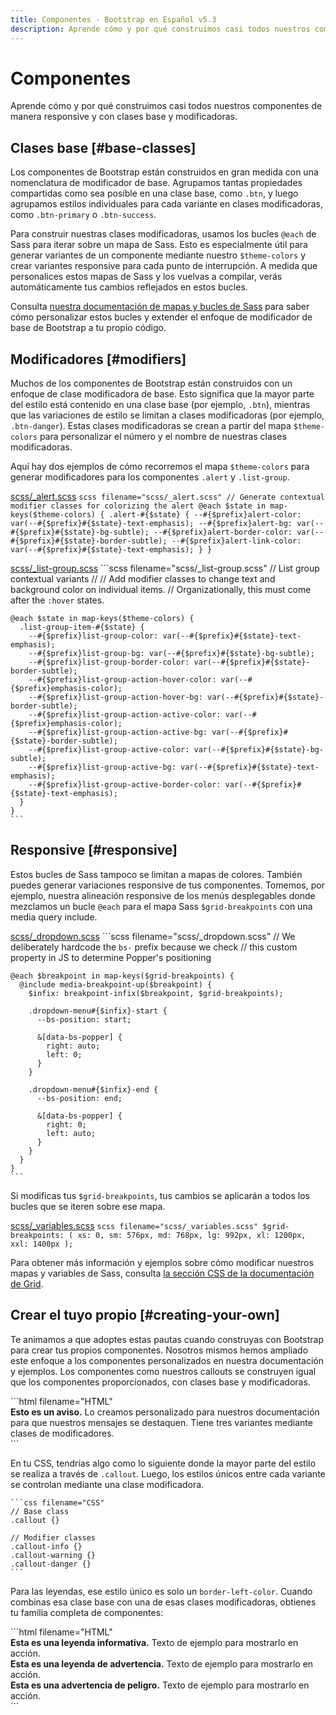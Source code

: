 ```yaml
---
title: Componentes · Bootstrap en Español v5.3
description: Aprende cómo y por qué construimos casi todos nuestros componentes de manera responsive y con clases base y modificadoras.
---
```


# Componentes

Aprende cómo y por qué construimos casi todos nuestros componentes de manera responsive y con clases base y modificadoras.

Clases base [#base-classes]
----------------------------

Los componentes de Bootstrap están construidos en gran medida con una nomenclatura de modificador de base. Agrupamos tantas propiedades compartidas como sea posible en una clase base, como `.btn`, y luego agrupamos estilos individuales para cada variante en clases modificadoras, como `.btn-primary` o `.btn-success`.

Para construir nuestras clases modificadoras, usamos los bucles `@each` de Sass para iterar sobre un mapa de Sass. Esto es especialmente útil para generar variantes de un componente mediante nuestro `$theme-colors` y crear variantes responsive para cada punto de interrupción. A medida que personalices estos mapas de Sass y los vuelvas a compilar, verás automáticamente tus cambios reflejados en estos bucles.

Consulta [nuestra documentación de mapas y bucles de Sass](/bootstrap/5.3/customize/sass/#maps-and-loops) para saber cómo personalizar estos bucles y extender el enfoque de modificador de base de Bootstrap a tu propio código.

Modificadores [#modifiers]
---------------------------

Muchos de los componentes de Bootstrap están construidos con un enfoque de clase modificadora de base. Esto significa que la mayor parte del estilo está contenido en una clase base (por ejemplo, `.btn`), mientras que las variaciones de estilo se limitan a clases modificadoras (por ejemplo, `.btn-danger`). Estas clases modificadoras se crean a partir del mapa `$theme-colors` para personalizar el número y el nombre de nuestras clases modificadoras.

Aquí hay dos ejemplos de cómo recorremos el mapa `$theme-colors` para generar modificadores para los componentes `.alert` y `.list-group`.

[scss/_alert.scss](https://github.com/twbs/bootstrap/blob/v5.3.2/scss/_alert.scss)
    ```scss filename="scss/_alert.scss"
    // Generate contextual modifier classes for colorizing the alert
    @each $state in map-keys($theme-colors) {
      .alert-#{$state} {
        --#{$prefix}alert-color: var(--#{$prefix}#{$state}-text-emphasis);
        --#{$prefix}alert-bg: var(--#{$prefix}#{$state}-bg-subtle);
        --#{$prefix}alert-border-color: var(--#{$prefix}#{$state}-border-subtle);
        --#{$prefix}alert-link-color: var(--#{$prefix}#{$state}-text-emphasis);
      }
    }
    ```

[scss/_list-group.scss](https://github.com/twbs/bootstrap/blob/v5.3.2/scss/_list-group.scss)
    ```scss filename="scss/_list-group.scss"
    // List group contextual variants
    //
    // Add modifier classes to change text and background color on individual items.
    // Organizationally, this must come after the `:hover` states.
    
    @each $state in map-keys($theme-colors) {
      .list-group-item-#{$state} {
        --#{$prefix}list-group-color: var(--#{$prefix}#{$state}-text-emphasis);
        --#{$prefix}list-group-bg: var(--#{$prefix}#{$state}-bg-subtle);
        --#{$prefix}list-group-border-color: var(--#{$prefix}#{$state}-border-subtle);
        --#{$prefix}list-group-action-hover-color: var(--#{$prefix}emphasis-color);
        --#{$prefix}list-group-action-hover-bg: var(--#{$prefix}#{$state}-border-subtle);
        --#{$prefix}list-group-action-active-color: var(--#{$prefix}emphasis-color);
        --#{$prefix}list-group-action-active-bg: var(--#{$prefix}#{$state}-border-subtle);
        --#{$prefix}list-group-active-color: var(--#{$prefix}#{$state}-bg-subtle);
        --#{$prefix}list-group-active-bg: var(--#{$prefix}#{$state}-text-emphasis);
        --#{$prefix}list-group-active-border-color: var(--#{$prefix}#{$state}-text-emphasis);
      }
    }
    ```

Responsive [#responsive]
-------------------------

Estos bucles de Sass tampoco se limitan a mapas de colores. También puedes generar variaciones responsive de tus componentes. Tomemos, por ejemplo, nuestra alineación responsive de los menús desplegables donde mezclamos un bucle `@each` para el mapa Sass `$grid-breakpoints` con una media query include.

[scss/_dropdown.scss](https://github.com/twbs/bootstrap/blob/v5.3.2/scss/_dropdown.scss)
    ```scss filename="scss/_dropdown.scss"
    // We deliberately hardcode the `bs-` prefix because we check
    // this custom property in JS to determine Popper's positioning
    
    @each $breakpoint in map-keys($grid-breakpoints) {
      @include media-breakpoint-up($breakpoint) {
        $infix: breakpoint-infix($breakpoint, $grid-breakpoints);
    
        .dropdown-menu#{$infix}-start {
          --bs-position: start;
    
          &[data-bs-popper] {
            right: auto;
            left: 0;
          }
        }
    
        .dropdown-menu#{$infix}-end {
          --bs-position: end;
    
          &[data-bs-popper] {
            right: 0;
            left: auto;
          }
        }
      }
    }
    ```

Si modificas tus `$grid-breakpoints`, tus cambios se aplicarán a todos los bucles que se iteren sobre ese mapa.

[scss/_variables.scss](https://github.com/twbs/bootstrap/blob/v5.3.2/scss/_variables.scss)
    ```scss filename="scss/_variables.scss"
    $grid-breakpoints: (
      xs: 0,
      sm: 576px,
      md: 768px,
      lg: 992px,
      xl: 1200px,
      xxl: 1400px
    );
    ```

Para obtener más información y ejemplos sobre cómo modificar nuestros mapas y variables de Sass, consulta [la sección CSS de la documentación de Grid](/bootstrap/5.3/layout/grid/#css).

Crear el tuyo propio [#creating-your-own]
------------------------------------------

Te animamos a que adoptes estas pautas cuando construyas con Bootstrap para crear tus propios componentes. Nosotros mismos hemos ampliado este enfoque a los componentes personalizados en nuestra documentación y ejemplos. Los componentes como nuestros callouts se construyen igual que los componentes proporcionados, con clases base y modificadoras.

<DemoIframe path="/demos/bootstrap/5.3/customize/components/creating-your-own-1.html">
    ```html filename="HTML"
    <div class="bd-callout">
        <strong>Esto es un aviso.</strong> Lo creamos personalizado para nuestros documentación para que nuestros
        mensajes se destaquen. Tiene tres variantes mediante clases de modificadores.
    </div>
    ```
</DemoIframe>

En tu CSS, tendrías algo como lo siguiente donde la mayor parte del estilo se realiza a través de `.callout`. Luego, los estilos únicos entre cada variante se controlan mediante una clase modificadora.

    ```css filename="CSS"
    // Base class
    .callout {}
    
    // Modifier classes
    .callout-info {}
    .callout-warning {}
    .callout-danger {}
    ```

Para las leyendas, ese estilo único es solo un `border-left-color`. Cuando combinas esa clase base con una de esas clases modificadoras, obtienes tu familia completa de componentes:

<DemoIframe path="/demos/bootstrap/5.3/customize/components/creating-your-own-2.html">
    ```html filename="HTML"
    <div class="bd-callout bd-callout-info">
        <strong>Esta es una leyenda informativa.</strong> Texto de ejemplo para mostrarlo en acción.
    </div>
    <div class="bd-callout bd-callout-warning">
        <strong>Esta es una leyenda de advertencia.</strong> Texto de ejemplo para mostrarlo en acción.
    </div>
    <div class="bd-callout bd-callout-danger">
        <strong>Esta es una advertencia de peligro.</strong> Texto de ejemplo para mostrarlo en acción.
    </div>
    ```
</DemoIframe>
